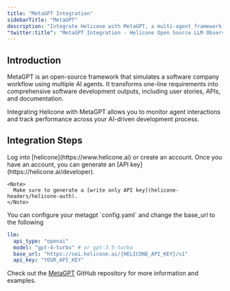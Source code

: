```yaml
---
title: "MetaGPT Integration"
sidebarTitle: "MetaGPT"
description: "Integrate Helicone with MetaGPT, a multi-agent framework that simulates a software company workflow. Monitor AI-driven software development processes and agent interactions."
"twitter:title": "MetaGPT Integration - Helicone Open Source LLM Observability"
---
```


## Introduction

MetaGPT is an open-source framework that simulates a software company workflow using multiple AI agents. It transforms one-line requirements into comprehensive software development outputs, including user stories, APIs, and documentation.

Integrating Helicone with MetaGPT allows you to monitor agent interactions and track performance across your AI-driven development process.

## Integration Steps

<Steps>
  <Step title="Create an account + Generate an API Key">
    Log into [helicone](https://www.helicone.ai) or create an account. Once you have an account, you
    can generate an [API key](https://helicone.ai/developer).

    <Note>
      Make sure to generate a [write only API key](helicone-headers/helicone-auth).
    </Note>

  </Step>
  <Step title="Set base_url in the your config file">
You can configure your metagpt `config.yaml` and change the base_url to the following
  <CodeGroup>

```yaml config.yaml
llm:
  api_type: "openai"
  model: "gpt-4-turbo" # or gpt-3.5-turbo
  base_url: "https://oai.helicone.ai/{HELICONE_API_KEY}/v1"
  api_key: "YOUR_API_KEY"
```

</CodeGroup>

  </Step>

</Steps>

Check out the [MetaGPT](https://github.com/geekan/MetaGPT) GitHub repository for more information and examples.
